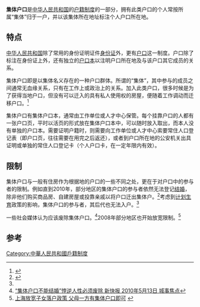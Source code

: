 {{update|time=2021-05-12}}
'''集体户口'''是[[中华人民共和国|中华人民共和国]]的[[户籍制度|户籍制度]]的一部分，拥有此类户口的个人常按所属“集体”归于一户，并以该集体所在地址标注个人户口所在地。

==特点==
[[中华人民共和国|中华人民共和国]]除了常用的身份证明证件[[身份证|身份证]]外，更有[[户口|户口]]这一制度。户口除了标注在身份证上外，还有独立的[[户口本|户口本]]以注明户口所在地及与该户口其它成员的关系。

集体户口即是以集体名义存在的一种户口群体。所谓的“集体”，其中参与的成员之间通常无血缘关系，只有在工作上或政治上的关系。加入此类户口，很多时候是为了获得当地户口，但没有可以迁入的具有私人使用权的房屋，便随着工作调动而迁移户口。<ref name="结婚难">{{Cite web |url=http://focus.news.163.com/09/0806/09/5G1AV07P00011SM9.html |title=集体户口为何结婚难 |access-date=2010-07-11 |archive-url=https://web.archive.org/web/20100804120006/http://focus.news.163.com/09/0806/09/5G1AV07P00011SM9.html |archive-date=2010-08-04 |dead-url=yes }}</ref>

集体户口有集体户口本，通常由工作单位或人才中心保管。每个挂靠户口的人都有一张户口页，平时以活页的形式放在集体户口本中，可以随时放入取出，而本人没有单独的户口本。需要证明户籍时，则需要向工作单位或人才中心索要常住人口登记表（即户口页，往往需要在用完之后返还），或者到户口所在地的公安机关出具证明或单独的常住人口登记卡（个人户口卡，在一定年限内有效）。

==限制==
集体户口与一般有住房作为根据地的户口的一些不同之处，更在于对户口中的参与者的限制。例如直到2010年，部分地区的集体户口的参与者依然无法登记[[结婚|结婚]]，除非他们购买商品房、自建房屋或投靠亲戚以将户口迁出集体户。<ref>{{Cite web |url=http://news.qq.com/a/20100513/000084.htm |title=新京报：莫让持集体户口者再当“二等市民” |access-date=2010-07-11 |archive-date=2010-06-06 |archive-url=https://web.archive.org/web/20100606004605/http://news.qq.com/a/20100513/000084.htm |dead-url=no }}</ref>考虑到[[计划生育|计划生育]]政策的影响，集体户口的参与者，其后代也无法入户。<ref name="结婚难"/>

一些社会媒体认为应该废除集体户口。<ref>[http://www.ycwb.com/epaper/xkb/html/2010-05/13/content_826138.htm “集体户口不能结婚”悖逆人性必须废除 新快报 2010年5月13日 城事焦点]{{dead link|date=2018年2月 |bot=InternetArchiveBot |fix-attempted=yes }}</ref>2008年部分地区也开始放宽限制。<ref>[http://edu.ce.cn/young/teach/200810/09/t20081009_17018292.shtml 上海放宽子女落户政策 父母一方有集体户口即可] {{webarchive|url=https://web.archive.org/web/20081013045426/http://edu.ce.cn/young/teach/200810/09/t20081009_17018292.shtml |date=2008-10-13 }}</ref>

==参考==
{{reflist}}

[[Category:中華人民共和國戶籍制度|Category:中華人民共和國戶籍制度]]